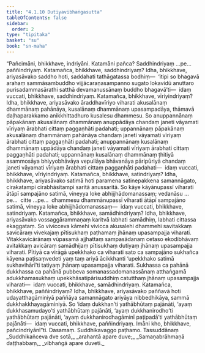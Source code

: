 ```yaml
---
title: "4.1.10 Dutiyavibhaṅgasutta"
tableOfContents: false
sidebar:
  order: 2
type: "tipitaka"
basket: "su"
book: "sn-maha"
---
```



<DynamicBreadcrumb />

<Division number="480" book="sn-maha" bookNo="14" page="173">

<Paragraph number="1024" book="sn-maha">
“Pañcimāni, bhikkhave, indriyāni. Katamāni pañca? Saddhindriyaṃ …pe…  paññindriyaṃ. Katamañca, bhikkhave, saddhindriyaṃ? Idha, bhikkhave, ariyasāvako saddho hoti, saddahati tathāgatassa bodhiṃ—  ‘itipi so bhagavā arahaṃ sammāsambuddho vijjācaraṇasampanno sugato lokavidū anuttaro purisadammasārathi satthā devamanussānaṃ buddho bhagavā’ti—  idaṃ vuccati, bhikkhave, saddhindriyaṃ.
</Paragraph>

<Paragraph number="1025" book="sn-maha">
Katamañca, bhikkhave, vīriyindriyaṃ? Idha, bhikkhave, ariyasāvako āraddhavīriyo viharati akusalānaṃ dhammānaṃ pahānāya, kusalānaṃ dhammānaṃ upasampadāya, thāmavā daḷhaparakkamo anikkhittadhuro kusalesu dhammesu. So anuppannānaṃ pāpakānaṃ akusalānaṃ dhammānaṃ anuppādāya chandaṃ janeti vāyamati vīriyaṃ ārabhati cittaṃ paggaṇhāti padahati; uppannānaṃ pāpakānaṃ akusalānaṃ dhammānaṃ pahānāya chandaṃ janeti vāyamati vīriyaṃ ārabhati cittaṃ paggaṇhāti padahati; anuppannānaṃ kusalānaṃ dhammānaṃ uppādāya chandaṃ janeti vāyamati vīriyaṃ ārabhati cittaṃ paggaṇhāti padahati; uppannānaṃ kusalānaṃ dhammānaṃ ṭhitiyā asammosāya bhiyyobhāvāya vepullāya bhāvanāya pāripūriyā chandaṃ janeti vāyamati vīriyaṃ ārabhati cittaṃ paggaṇhāti padahati—  idaṃ vuccati, bhikkhave, vīriyindriyaṃ.
</Paragraph>

<Paragraph number="1026" book="sn-maha">
Katamañca, bhikkhave, satindriyaṃ? Idha, bhikkhave, ariyasāvako satimā hoti paramena satinepakkena samannāgato, cirakatampi cirabhāsitampi saritā anussaritā. So kāye kāyānupassī viharati ātāpī sampajāno satimā, vineyya loke abhijjhādomanassaṃ; vedanāsu …pe…  citte …pe…  dhammesu dhammānupassī viharati ātāpī sampajāno satimā, vineyya loke abhijjhādomanassaṃ—  idaṃ vuccati, bhikkhave, satindriyaṃ.
</Paragraph>

<Paragraph number="1027" book="sn-maha">
Katamañca, bhikkhave, samādhindriyaṃ? Idha, bhikkhave, ariyasāvako vossaggārammaṇaṃ karitvā labhati samādhiṃ, labhati cittassa ekaggataṃ. So vivicceva kāmehi vivicca akusalehi dhammehi savitakkaṃ savicāraṃ vivekajaṃ pītisukhaṃ paṭhamaṃ jhānaṃ upasampajja viharati. Vitakkavicārānaṃ vūpasamā ajjhattaṃ sampasādanaṃ cetaso ekodibhāvaṃ avitakkaṃ avicāraṃ samādhijaṃ pītisukhaṃ dutiyaṃ jhānaṃ upasampajja viharati. Pītiyā ca virāgā upekkhako ca viharati sato ca sampajāno sukhañca kāyena paṭisaṃvedeti yaṃ taṃ ariyā ācikkhanti ‘upekkhako satimā sukhavihārī’ti tatiyaṃ jhānaṃ upasampajja viharati. Sukhassa ca pahānā dukkhassa ca pahānā pubbeva somanassadomanassānaṃ atthaṅgamā adukkhamasukhaṃ upekkhāsatipārisuddhiṃ catutthaṃ jhānaṃ upasampajja viharati—  idaṃ vuccati, bhikkhave, samādhindriyaṃ.
</Paragraph>

<Paragraph number="1028" book="sn-maha">
Katamañca, bhikkhave, paññindriyaṃ? Idha, bhikkhave, ariyasāvako paññavā hoti udayatthagāminiyā paññāya samannāgato ariyāya nibbedhikāya, sammā dukkhakkhayagāminiyā. So ‘idaṃ dukkhan’ti yathābhūtaṃ pajānāti, ‘ayaṃ dukkhasamudayo’ti yathābhūtaṃ pajānāti, ‘ayaṃ dukkhanirodho’ti yathābhūtaṃ pajānāti, ‘ayaṃ dukkhanirodhagāminī paṭipadā’ti yathābhūtaṃ pajānāti—  idaṃ vuccati, bhikkhave, paññindriyaṃ. Imāni kho, bhikkhave, pañcindriyānī”ti.

</Paragraph>
</Division>

<Paragraph number="1029" type="center" book="sn-maha">
Dasamaṃ.



</Paragraph>

<Paragraph number="1030" type="center" book="sn-maha">
Suddhikavaggo paṭhamo.



</Paragraph>

<Paragraph number="1031" type="center" book="sn-maha">
Tassuddānaṃ


</Paragraph>

<Paragraph number="1032" type="verses" book="sn-maha">
_Suddhikañceva dve sotā,_  
_arahantā apare duve;_  
_Samaṇabrāhmaṇā daṭṭhabbaṃ,_  
_vibhaṅgā apare duveti._
</Paragraph>